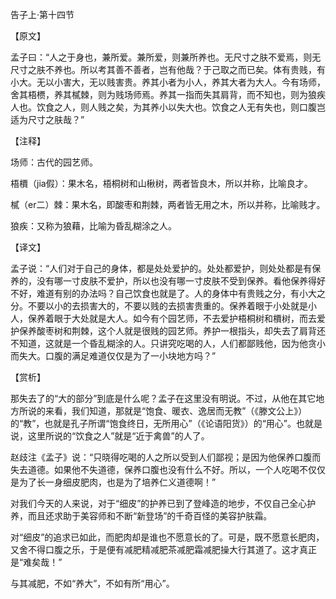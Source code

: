 

告子上·第十四节

【原文】

孟子曰：“人之于身也，兼所爱。兼所爱，则兼所养也。无尺寸之肤不爱焉，则无尺寸之肤不养也。所以考其善不善者，岂有他哉？于己取之而已矣。体有贵贱，有小大。无以小害大，无以贱害贵。养其小者为小人，养其大者为大人。今有场师，舍其梧槚，养其樲棘，则为贱场师焉。养其一指而失其肩背，而不知也，则为狼疾人也。饮食之人，则人贱之矣，为其养小以失大也。饮食之人无有失也，则口腹岂适为尺寸之肤哉？”

【注释】

场师：古代的园艺师。

梧檟（jia假）：果木名，梧桐树和山楸树，两者皆良木，所以并称，比喻良才。

樲（er二）棘：果木名，即酸枣和荆棘，两者皆无用之木，所以并称，比喻贱才。

狼疾：又称为狼藉，比喻为昏乱糊涂之人。

【译文】

孟子说：“人们对于自己的身体，都是处处爱护的。处处都爱护，则处处都是有保养的，没有哪一寸皮肤不爱护，所以也没有哪一寸皮肤不受到保养。看他保养得好不好，难道有别的办法吗？自己饮食也就是了。人的身体中有贵贱之分，有小大之分。不要以小的去损害大的，不要以贱的去损害贵重的。保养着眼于小处就是小人，保养着眼于大处就是大人。如今有个园艺师，不去爱护梧桐树和檟树，而去爱护保养酸枣树和荆棘，这个人就是很贱的园艺师。养护一根指头，却失去了肩背还不知道，这就是一个昏乱糊涂的人。只讲究吃喝的人，人们都鄙贱他，因为他贪小而失大。口腹的满足难道仅仅是为了一小块地方吗？”

【赏析】

那失去了的“大的部分”到底是什么呢？孟子在这里没有明说。不过，从他在其它地方所说的来看，我们知道，那就是“饱食、暖衣、逸居而无教”（《滕文公上》）的“教”，也就是孔子所谓“饱食终日，无所用心”（《论语阳货》）的“用心”。也就是说，这里所说的“饮食之人”就是“近于禽兽”的人了。

赵歧注《孟子》说：“只晓得吃喝的人之所以受到人们鄙视；是因为他保养口腹而失去道德。如果他不失道德，保养口腹也没有什么不好。所以，一个人吃喝不仅仅是为了长一身细皮肥肉，也是为了培养仁义道德啊！”

对我们今天的人来说，对于“细皮”的护养已到了登峰造的地步，不仅自己全心护养，而且还求助于美容师和不断“新登场”的千奇百怪的美容护肤霜。

对“细皮”的追求已如此，而肥肉却是谁也不愿意长的了。可是，既不愿意长肥肉，又舍不得口腹之乐，于是便有减肥精减肥茶减肥霜减肥操大行其道了。这才真正是“难矣哉！”

与其减肥，不如“养大”，不如有所“用心”。

